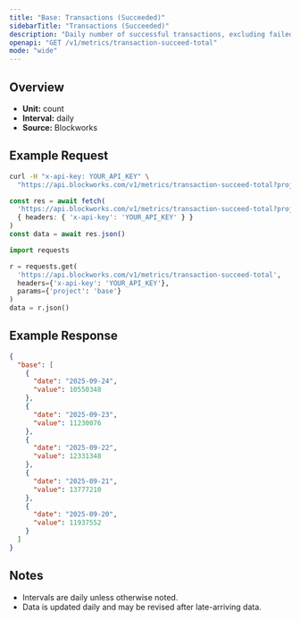 ```yaml
---
title: "Base: Transactions (Succeeded)"
sidebarTitle: "Transactions (Succeeded)"
description: "Daily number of successful transactions, excluding failed transactions."
openapi: "GET /v1/metrics/transaction-succeed-total"
mode: "wide"
---
```


## Overview

- **Unit:** count
- **Interval:** daily
- **Source:** Blockworks

## Example Request

<CodeGroup>

```bash cURL
curl -H "x-api-key: YOUR_API_KEY" \
  "https://api.blockworks.com/v1/metrics/transaction-succeed-total?project=base"
```

```typescript TypeScript
const res = await fetch(
  'https://api.blockworks.com/v1/metrics/transaction-succeed-total?project=base',
  { headers: { 'x-api-key': 'YOUR_API_KEY' } }
)
const data = await res.json()
```

```python Python
import requests

r = requests.get(
  'https://api.blockworks.com/v1/metrics/transaction-succeed-total',
  headers={'x-api-key': 'YOUR_API_KEY'},
  params={'project': 'base'}
)
data = r.json()
```

</CodeGroup>

## Example Response

```json
{
  "base": [
    {
      "date": "2025-09-24",
      "value": 10550348
    },
    {
      "date": "2025-09-23",
      "value": 11230076
    },
    {
      "date": "2025-09-22",
      "value": 12331348
    },
    {
      "date": "2025-09-21",
      "value": 13777210
    },
    {
      "date": "2025-09-20",
      "value": 11937552
    }
  ]
}
```

## Notes
- Intervals are daily unless otherwise noted.
- Data is updated daily and may be revised after late-arriving data.